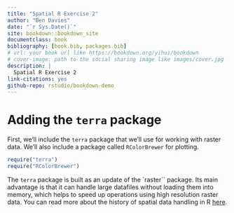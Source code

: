 --- 
title: "Spatial R Exercise 2"
author: "Ben Davies"
date: "`r Sys.Date()`"
site: bookdown::bookdown_site
documentclass: book
bibliography: [book.bib, packages.bib]
# url: your book url like https://bookdown.org/yihui/bookdown
# cover-image: path to the social sharing image like images/cover.jpg
description: |
  Spatial R Exercise 2
link-citations: yes
github-repo: rstudio/bookdown-demo
---


# Adding the `terra` package

First, we'll include the `terra` package that we'll use for working with raster data. We'll also include a package called `RColorBrewer` for plotting. 

```{r, warning=FALSE}
require("terra")
require("RColorBrewer")
```

The `terra` package is built as an update of the `raster`` package. Its main advantage is that it can handle large datafiles without loading them into memory, which helps to speed up operations using high resolution raster data. You can read more about the history of spatial data handling in R [here](https://link.springer.com/article/10.1007/s10109-020-00336-0).